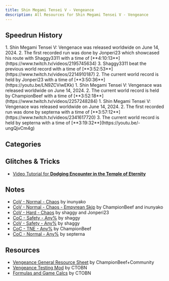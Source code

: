 ```yaml
---
title: Shin Megami Tensei V - Vengeance
description: All Resources for Shin Megami Tensei V - Vengeance
---
```



<DocsHero 
    content="Shin Megami Tensei V: Vengeance is the re-release of Shin Megami Tensei V."
    srcUrl={cover}
    alt="Shin Megami Tensei V: Vengeance Cover"
/>

<LinkCard title="Leaderboards" href="https://www.speedrun.com/smtvv" description="See all the submitted runs on Speedrun.com"/>

## Speedrun History
<Tabs>
    <TabItem label="CoV Any% - Hard">
        <Steps>
        1. Shin Megami Tensei V: Vengenace was released worldwide on June 14, 2024.
        2. The first recorded run was done by Jonperi23 which showcased his route with Shaggy3311 with a time of [**4:10:13**](https://www.twitch.tv/videos/2195745634)
        3. Shaggy3311 beat the previous world record with a time of [**3:52:53**](https://www.twitch.tv/videos/2214910187)
        2. The current world record is held by Jonperi23 with a time of [**3:50:36**](https://youtu.be/LN9ZCViwEKk)
        </Steps>
    </TabItem>
    <TabItem label="CoC TNE - Normal">
        <Steps>
        1. Shin Megami Tensei V: Vengenace was released worldwide on June 14, 2024.
        2. The current world record is held by ChampionBeef with a time of [**3:52:18**](https://www.twitch.tv/videos/2257248284)
        </Steps>
    </TabItem>
    <TabItem label="CoC Any% - Normal">
        <Steps>
        1. Shin Megami Tensei V: Vengenace was released worldwide on June 14, 2024.
        2. The first recorded run was done by septerna with a time of [**3:57:12**](https://www.twitch.tv/videos/2341617720)
        3. The current world record is held by septerna with a time of [**3:19:32**](https://youtu.be/-ungQjvCm4g)
        </Steps>
    </TabItem>
</Tabs>

## Categories
<CardGrid>
    <Card title="CoV Any%"></Card>
    <Card title="CoC Any%"></Card>
    <Card title="CoC TNE"></Card>
</CardGrid>

## Glitches & Tricks
- [Video Tutorial for **Dodging Encounter in the Temple of Eternity**](https://www.youtube.com/watch?v=Dpf04VdjYXk)

## Notes
- [CoV - Normal - Chaos](https://docs.google.com/spreadsheets/d/1V9TvVGsbRu3N8Afh6rmilUYkMomUvYJnLtZCWJLGqig/edit?usp=sharing) by inunyako
- [CoV - Normal - Chaos - Empyrean Skip](https://docs.google.com/document/d/1ifnjgkOwxlHZj2GGHeuDj7Aizld6uVZ9Sadcpco2-pY/edit) by ChampionBeef and inunyako
- [CoV - Hard - Chaos](https://docs.google.com/spreadsheets/d/1kX4N5FU0YMUbx_CDXjdsOtu8aVJnILNrvzX4ZkS0Lf4/edit?usp=sharing) by shaggy and Jonperi23
- [CoC - Safety - Any%](https://docs.google.com/spreadsheets/d/1lypYbOAzdCjQqsLO43_BoH23UNdreDhKXtWg2OYYDXw/edit?gid=0#gid=0) by shaggy
- [CoV - Safety - Any%](https://docs.google.com/spreadsheets/d/1hCaggr8nvzF_1boLbyO0O2lPYsKjWyXfYxBQaTMKLwM/edit?gid=0#gid=0) by shaggy
- [CoC - TNE - Any%](https://docs.google.com/document/d/1uspKIQz6KK6v1raki5C3uVOKw9-Y7Mwcc0l00vnXBC8/edit?usp=sharing) by ChampionBeef
- [CoC - Normal - Any%](https://docs.google.com/spreadsheets/d/1dLo31ssNckHZ8yyMfXc2spdbmAPYIZgRa-6zSbPWBCc/edit?gid=0#gid=0) by septerna


## Resources
- [Vengeance General Resource Sheet](https://docs.google.com/spreadsheets/d/12ANu_OBx_OFmme6AS1W0DEXUAF6dkIg5qZ9CkE-JfiE/edit?usp=sharing) by ChampionBeef+Community
- [Vengeance Testing Mod](https://gamebanana.com/mods/527742) by CTOBN
- [Formulas and Game Calcs](https://steamcommunity.com/sharedfiles/filedetails/?id=3279836265) by CTOBN